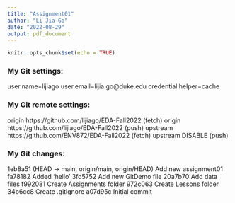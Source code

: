 ```yaml
---
title: "Assignment01"
author: "Li Jia Go"
date: "2022-08-29"
output: pdf_document
---
```


```r
knitr::opts_chunk$set(echo = TRUE)
```

### My Git settings:
user.name=lijiago
user.email=lijia.go@duke.edu
credential.helper=cache

### My Git remote settings: 
origin  https://github.com/lijiago/EDA-Fall2022 (fetch)
origin  https://github.com/lijiago/EDA-Fall2022 (push)
upstream        https://github.com/ENV872/EDA-Fall2022 (fetch)
upstream        DISABLE (push)

### My Git changes: 
1eb8a51 (HEAD -> main, origin/main, origin/HEAD) Add new assignment01
fa78182 Added 'hello'
3fd5752 Add new GitDemo file
20a7b70 Add data files
f992081 Create Assignments folder
972c063 Create Lessons folder
34b6cc8 Create .gitignore
a07d95c Initial commit
